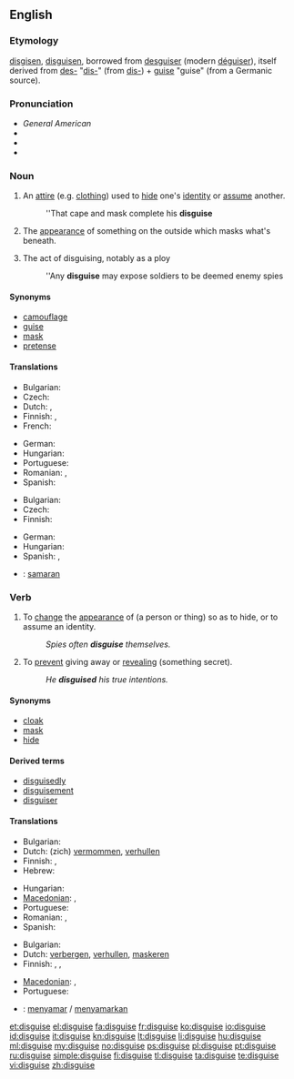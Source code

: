 ==English==

===Etymology===
{{etyl|enm}} [[disgisen]], [[disguisen]], borrowed from {{etyl|fro}} [[desguiser]] (modern [[déguiser]]), itself derived from [[des-]] "[[dis-]]" (from {{etyl|la}} [[dis-]]) + [[guise]] "guise" (from a Germanic source).

===Pronunciation===
* ''General American'' {{IPA|/dɪˈskaɪz/}} {{SAMPA|/dI"skaIz/}}
* {{audio|En-us-disguise.ogg|Audio (US)}}
* {{hyphenation|dis|guise}}
* {{rhymes|aɪz}}

===Noun===
{{en-noun}}

# An [[attire]] (e.g. [[clothing]]) used to [[hide]] one's [[identity]] or [[assume]] another.
#: ''That cape and mask complete his '''disguise'''
# {{figuratively}} The [[appearance]] of something on the outside which masks what's beneath.
# The act of disguising, notably as a ploy
#: ''Any '''disguise''' may expose soldiers to be deemed enemy spies

====Synonyms====
* [[camouflage]]
* [[guise]]
* [[mask]]
* [[pretense]]

====Translations====
{{trans-top|attire to hide/assume an identity}}
* Bulgarian: {{t|bg|дегизиране|n|sc=Cyrl}}
* Czech: {{t-|cs|převlek|m}}
* Dutch: {{t-|nl|vermomming|f}}, {{t-|nl|mom|n}}
* Finnish: {{t-|fi|valeasu}}, {{t-|fi|valepuku}}
* French: {{t|fr|déguisement|m}}
{{trans-mid}}
* German: {{t+|de|Verkleidung|f}}
* Hungarian: {{t+|hu|álruha}}
* Portuguese: {{t|pt|disfarce|m}}
* Romanian: {{t|ro|deghizare}}, {{t|ro|mascare}}
* Spanish: {{t-|es|disfraz|m}}
{{trans-bottom}}

{{trans-top|that which masks what's beneath}}
* Bulgarian: {{t|bg|маскиране|n|sc=Cyrl}}
* Czech: {{t-|cs|převlek|m}}
* Finnish: {{t-|fi|naamiointi}}
{{trans-mid}}
* German: {{t+|de|Tarnung|f}}
* Hungarian: {{t+|hu|álca}}
* Spanish: {{t+|es|pantalla|f}}, {{t|es|tapadera|f}}
{{trans-bottom}}

{{checktrans-top}}
* {{ttbc|id}}: [[samar|samaran]]
{{trans-bottom}}

===Verb===
{{en-verb|disguises|disguising|disguised}}

# {{transitive}} To [[change]] the [[appearance]] of (a person or thing) so as to hide, or to assume an identity.
#: ''Spies often '''disguise''' themselves.''
# {{transitive}} To [[prevent]] giving away or [[reveal]]ing (something secret).
#: ''He '''disguised''' his true intentions.''

====Synonyms====
* [[cloak]]
* [[mask]]
* [[hide]]

====Derived terms====
* [[disguisedly]]
* [[disguisement]]
* [[disguiser]]

====Translations====
{{trans-top|to change the appearance}}
* Bulgarian: {{t|bg|маскирам|sc=Cyrl}}
* Dutch: (zich) [[vermommen]], [[verhullen]]
* Finnish: {{t-|fi|naamioida}}, {{t+|fi|naamioitua}}
* Hebrew: {{t|he|הסווה|tr=hisvá}}
{{trans-mid}}
* Hungarian: {{t|hu|álcáz}}
* [[Macedonian]]: {{t|mk|преправа|tr=préprava}},  {{t|mk|престорува|tr=prestótuva}}
* Portuguese: {{t+|pt|disfarçar}}
* Romanian: {{t|ro|deghiza}}, {{t|ro|masca}}
* Spanish: {{t-|es|disfrazar}}
{{trans-bottom}}

{{trans-top|to prevent revealing something secret}}
* Bulgarian: {{t|bg|прикривам|sc=Cyrl}}
* Dutch: [[verbergen]], [[verhullen]], [[maskeren]]
* Finnish: {{t-|fi|naamioida}}, {{t+|fi|salata}}, {{t+|fi|peittää}}
{{trans-mid}}
* [[Macedonian]]: {{t|mk|прикрива|tr=príkriva}},  {{t|mk|затскрива|tr=zátskriva}}
* Portuguese: {{t+|pt|esconder}}
{{trans-bottom}}

{{checktrans-top}}
* {{ttbc|id}}: [[samar|menyamar]] / [[samar|menyamarkan]]
{{trans-bottom}}

[[et:disguise]]
[[el:disguise]]
[[fa:disguise]]
[[fr:disguise]]
[[ko:disguise]]
[[io:disguise]]
[[id:disguise]]
[[it:disguise]]
[[kn:disguise]]
[[lt:disguise]]
[[li:disguise]]
[[hu:disguise]]
[[ml:disguise]]
[[my:disguise]]
[[no:disguise]]
[[ps:disguise]]
[[pl:disguise]]
[[pt:disguise]]
[[ru:disguise]]
[[simple:disguise]]
[[fi:disguise]]
[[tl:disguise]]
[[ta:disguise]]
[[te:disguise]]
[[vi:disguise]]
[[zh:disguise]]